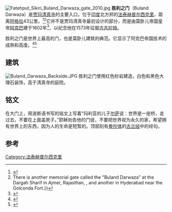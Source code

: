 [[File:Fatehput_Sikiri_Buland_Darwaza_gate_2010.jpg|thumb]]
'''胜利之门'''（Buland Darwaza）是[[贾玛清真寺_(法泰赫普尔西克里)|贾玛清真寺]]的主要入口，位于[[印度|印度]]北方邦的[[法泰赫普尔西克里|法泰赫普尔西克里]]，距离[[阿格拉|阿格拉]]43公里。<ref>{{Cite web|title=prateek to Visit in India: Buland Darwaza|publisher=India Travel|url=http://www.indiaplaces.com/india-monuments/fatehpur-sikri-buland-darwaza.html}}</ref><ref>There is another memorial gate called the "Buland Darwaza" at the Dargah Sharif in Ajmer, Rajasthan, {{Cite web |title=Historical Monuments |publisher=Mission Sarkar Gharib Nawaz |url=http://www.missiongharibnawaz.com/historical-monuments.html |archiveurl=https://web.archive.org/web/20150129040942/http://www.missiongharibnawaz.com/historical-monuments.html |archivedate=29 January 2015 |access-date=29 January 2015 }}, and another in Hyderabad near the Golconda Fort.}}</ref>它并不是贾玛清真寺最初设计的部分，而是由莫卧儿帝国皇帝[[阿克巴|阿克巴]]建于1602年<ref>{{cite web | url=https://www.britannica.com/place/Fatehpur-Sikri | website=[[Encyclopaedia_Britannica|Encyclopaedia Britannica]] |title=Fatehpur Sikri}}</ref>，以纪念他在1573年征服[[古吉拉特|古吉拉特]]。

胜利之门是世界上最高的门，也是莫卧儿建筑的典范。它显示了阿克巴帝国技术的成熟和高度。<ref name=prerna1>{{cite web|url=http://www.agraindia.org.uk/fatehpur-sikri/monuments/buland-darwaza.html|title=Buland Darwaza India - Buland Darwaja Fatehpur Sikri - Buland Darwaza Sikri India|website=www.agraindia.org.uk}}</ref><ref name=prerna2>{{cite web|url=http://www.culturalindia.net/monuments/buland-darwaza.html|title=All You Need To Know About Buland Darwaza|publisher=}}</ref>

==建筑==
[[File:Buland_Darwaza_Backside.JPG|thumb]]
胜利之门使用红色砂岩建造，白色和黑色大理石装饰，高于清真寺的庭院。

==铭文==
在大门上，用波斯语书写的铭文上写着“玛利亚的儿子[[耶稣|尔萨]]说：世界是一座桥，走过去，不要在上面盖房子。”耶稣劝告他的门徒，不要把世界视为永久的家，希望拥有世界上的东西，因为人的生命是短暂的。顶部刻有[[誊抄体|誊抄体]]的[[古兰经|古兰经]]中的经句。

==参考==
{{Reflist}}
{{Coord|27|05|40|N|77|39|46|E|format=dms|display=title|type:landmark_region:IN}}
[[Category:法泰赫普尔西克里|Category:法泰赫普尔西克里]]